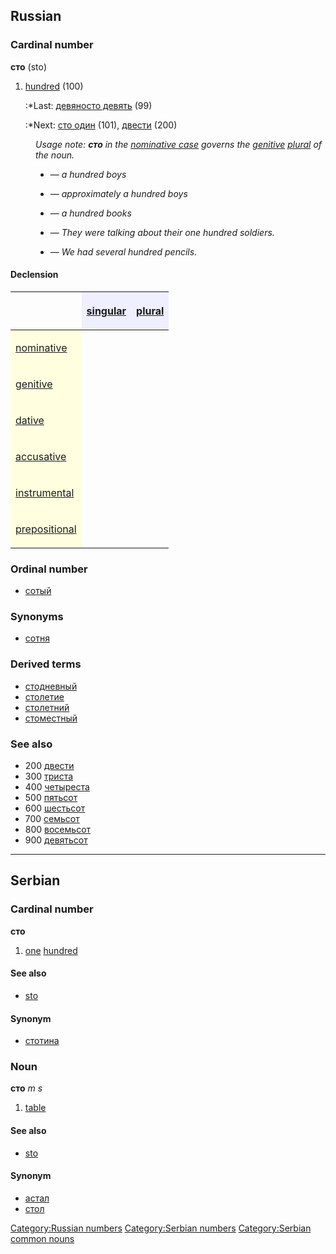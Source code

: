 ==Russian==
[[Category:Russian numbers]]
=== Cardinal number ===
'''сто''' (sto)

#[[hundred]] (100)
#:*Last: [[девяносто девять]] (99)
#:*Next: [[сто один]] (101), [[двести]] (200)

:''Usage note: '''''сто''''' in the [[nominative case]] governs the [[genitive]] [[plural]] of the noun.''
:*{{RUchar|сто [[мальчик|ма́льчиков]]}} — ''a hundred boys''
:*{{RUchar|[[мальчик|ма́льчиков]] сто}} — ''approximately a hundred boys''
:*{{RUchar|сто [[книга|книг]]}} — ''a hundred books''
:*{{RUchar|[[они|Они́]] [[говорить|говори́ли]] [[о#Russian|о]] [[свой|свои́х]] ста [[солдат|солда́тах]]}} — ''They were talking about their one hundred soldiers.''
:*{{RUchar|[[у#Russian|У]] [[мы|нас]] [[быть|бы́ло]] [[несколько|не́сколько]] сот [[карандаш|карандаше́й]]}} — ''We had several hundred pencils.''

====Declension====
{| border="1" cellpadding="4" cellspacing="0"
!
! style="background-color: #EFEFFF" align="center"|[[singular]]
! style="background-color: #EFEFFF" align="center"|[[plural]]
|-
! style="background-color: #FFFFE0" align="left"|[[nominative case|nominative]]
| align="center"|{{RUchar|сто}}
| align="center"|{{RUchar|—}}
|-
! style="background-color: #FFFFE0" align="left"|[[genitive case|genitive]]
| align="center"|{{RUchar|ста}}
| align="center"|{{RUchar|сот}}
|-
! style="background-color: #FFFFE0" align="left"|[[dative case|dative]]
| align="center"|{{RUchar|ста}}
| align="center"|{{RUchar|—}}
|-
! style="background-color: #FFFFE0" align="left"|[[accusative case|accusative]]
| align="center"|{{RUchar|сто}}
| align="center"|{{RUchar|—}}
|-
! style="background-color: #FFFFE0" align="left"|[[instrumental case|instrumental]]
| align="center"|{{RUchar|ста}}
| align="center"|{{RUchar|—}}
|-
! style="background-color: #FFFFE0" align="left"|[[prepositional case|prepositional]]
| align="center"|{{RUchar|о ста}}
| align="center"|{{RUchar|—}}
|}

===Ordinal number===
*[[сотый]]

===Synonyms===
*[[сотня]]

===Derived terms===
*[[стодневный]]
*[[столетие]]
*[[столетний]]
*[[стоместный]]

===See also===
*200 [[двести]]
*300 [[триста]]
*400 [[четыреста]]
*500 [[пятьсот]]
*600 [[шестьсот]]
*700 [[семьсот]]
*800 [[восемьсот]]
*900 [[девятьсот]]


----
==Serbian==
===Cardinal number===
'''сто'''
#[[one]] [[hundred]]
====See also====
*[[sto]]
====Synonym====
*[[стотина]]
[[Category:Serbian numbers]]
===Noun===
'''сто''' ''m s''
#[[table]]
====See also====
*[[sto]]
====Synonym====
*[[астал]]
*[[стол]]
[[Category:Serbian common nouns]]
